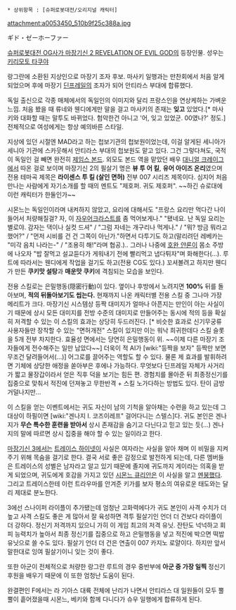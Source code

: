  * 상위항목 : [슈퍼로봇대전/오리지널 캐릭터]
attachment:a0053450_510b9f25c388a.jpg

ギド・ゼーホーファー

[[슈퍼로봇대전 OG사가 마장기신 2 REVELATION OF EVIL GOD]]의 등장인물. 성우는 [[키리모토 타쿠야]]

랑그란에 소환된 지상인으로 마장기 조자 후보. 마사키 일행과는 만찬회에서 처음 알게 되었으며 후에 마장기 [[딘프레일]]의 조자가 되어 안티라스 부대에 합류했다.

독일 출신으로 각종 매체에서의 독일인의 이미지와 달리 프랑스인을 연상케하는 가벼운 느낌. 처음 봤을 때 류네와 웬디에게만 말을 걸고 마사키의 존재는 '''잊고''' 있었다.[* 마사키와 대화할 때는 말투도 바뀌었다. 험악한건 아니고 '어, 잊고 있었군. 00였나?' 정도.] 전체적으로 여성에게는 항상 예의바른 스타일.

지상에 있던 시절엔 MAD라고 하는 첩보기관의 첩보원이었는데, 이걸 알게된 세니아가 세니아 기관에 스카웃해서 안티라스 부대의 첩보원도 맡고 있다. 그건 그렇다쳐도, 국적이 독일인 걸 빼면 완전히 [[제임스 본드]]. 외모도 본드 역을 맡았던 배우 [[대니얼 크레이그]]에서 따온 걸로 보이며 마장기신 2의 필살기 명은 '''뷰 투 어 킬''', '''유어 아이즈 온리'''였으며 전용 테마곡 제목은 '''라이센스 투 킬 (살인 면허)''' 전부 007 시리즈 제목이다. 심지어 처음 만나는 사람에게 자기소개를 할 때의 멘트도 "제호퍼. 귀도 제호퍼". ~~하긴 슈로대에 이런 캐릭터가 한둘인가~~

시몬느는 독일인이라며 내켜하지 않았고, 요리에 대해서도 "프랑스 요리만 먹다간 나이들어서 처량해질걸? 자, 이 [[자우어크라스트]]를 좀 먹어보게나." "됐네요. 난 독일 요리는 별로야. 감자는 댁이나 실컷 드셔" / "그럼 자네는 개구리나 먹게나." / "뭐? 방금 뭐라고 했어?" / "먼저 시비를 건 건 그쪽이 아닌가."하면서 다투기도 하고(말리려던 레베카는 "미각 음치 나라는-" / "조용히 해!"라며 협공.).. 그러나 나중에 [[호완 얀론]]이 몸소 주방에 나오자 "밥 잘먹고 설교듣다가 게워내기 전에 빨리먹고 냅다튀자"며 화해한다(...). 루트에 따라서는 웬디에게 작업을 걸기도 하고(전용 CG도 있다.) 꼬셔볼려고 하지만  웬디가 만든 '''쿠키맛 설탕'''과 '''매운맛 쿠키'''에 격침되는 모습을 보인다.

전용 스킬로는 은밀행동(隠密行動)이 있다. 옆이나 후방에서 노려지면 '''100%''' 뒤를 돌아보며, '''적의 뒤돌아보기도 씹는다.''' 현재까지 나온 캐릭터별 전용 스킬 중 그나마 가장 메리트가 크다. 마장기신 시스템상 등짝 대미지가 얼마나 아픈지는 만인이 아는 사실이기 때문에 상시 모든 대미지를 전방 수준의 대미지로 만들어주는 동시에 적의 등을 확실히 저격할 수 있는 이 스킬의 효과는 상당히 두드러진다. [* 비슷한 효과로 신기무궁류 사용자들만 장착할 수 있는 "면허개전" 스킬이 있지만 이는 워낙 희귀한데다 스킬 슬롯을 5개 전부 차지한다. 효율성 면에서는 당연히 은밀행동이 위. ~~이제 다른 마장기 조자들에게 전수해주는 일만 남았다~~] 더욱이 적 AI가 [wiki:"등짝을 보자" 등짝만 보면 무조건 달려들어서(...)] 어그로를 끌어주는 역할도 할 수 있다. 물론 제 효과를 발휘하려면 기체에 상당한 애정을 쏟아부은 후에나 가능하다. 무엇보다 딘프레일 자체가 사거리가 짧고 물장갑이라서 얻은 직후 덕을 보기는 힘든 편. 경험치를 몰아준 뒤 최종정신기를 집중으로 맞춰서 적진에 던져놓고 무한반격 + 스킬 노가다하는 방법도 있다. 탄이 금방 거덜나지만...

이 스킬을 얻는 이벤트에서는 귀도 자신이 남의 기척을 알아채는 수련을 하고 있는데 그 대상이 하필이면 [wiki:"겐나지 I. 코즈이레프" 걸어다니는 스텔스]다. 귀도 본인은 겐나지가 '''무슨 특수한 훈련을 받아서''' 상시 존재감을 숨기고 다닌다고 믿고 있는 듯(...) 겐나지의 말에 따르면 상시 집중을 해야 할 수 있는 일이라고 한다.

[[마장기신 3]]에서는 [[트레이스 하이넷]]이 사실은 여자라는 사실을 알아 채며 이 비밀을 지켜주기 위해 목숨을 걸기로 한다. 결국 서로 좋은 감정으로 발전하게 되는데, 다른 멤버들은 트레이스의 성별은 남자라고 알고 있기 때문에 졸지에 귀도까지 게이라는 의혹을 받게 되었으며, 귀도에게 호감을 가지고 있던 [[시몬느 큐리안]]은 이 사실을 알고 [[멘붕]]했다. 그리고 트레이스한테 이런 트라우마를 안겨준 키가를 보자 평소의 여유로운 태도와는 달리 제대로 분노한다.

3에선 스나이퍼 라이플이 추가됐는데 엄청난 고화력에다가 귀도 본인이 사격 수치가 더 높고 사격 스킬도 좋은 게 많아서 잘 육성하면 격투 필살기인 언더 더 건보다 라이플이 더 강하다. 정신기 저격까지 있으니 가히 이 게임 최고의 저격 유닛. 잔탄도 넉넉하고 회피 능력치가 높아서 최종 정신기를 집중으로 하고 은밀행동을 넣고 적진에 박으면 떡밥 유닛으로 쓸 수도 있다. 필살기 언더 더 건은 연출이 007 카지노 로얄이다. 하지만 앞서 말한대로 잉여 필살기이니 잊는 것이 좋다.

또한 아군이 전체적으로 처량한 랑그란 루트의 경우 중반부에 '''아군 중 가장 일찍''' 정신기 후원을 배우기 때문에 이 또한 엄청난 도움이 된다.

완결편인 F에서는 라 기아스 대륙 전체에 난리가 나면서 안티라스 대 일원들이 모두 뿔뿔이 흩어졌을때 시몬느, 베키와 함께 다니다가 슈우 일행에게 합류하게 된다. 
